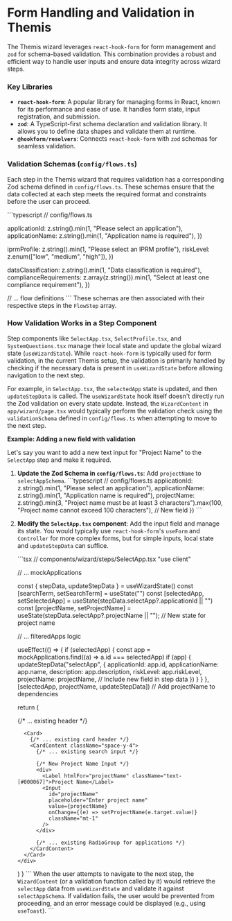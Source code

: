 # Form Handling and Validation in Themis

The Themis wizard leverages `react-hook-form` for form management and `zod` for schema-based validation. This combination provides a robust and efficient way to handle user inputs and ensure data integrity across wizard steps.

### Key Libraries

*   **`react-hook-form`**: A popular library for managing forms in React, known for its performance and ease of use. It handles form state, input registration, and submission.
*   **`zod`**: A TypeScript-first schema declaration and validation library. It allows you to define data shapes and validate them at runtime.
*   **`@hookform/resolvers`**: Connects `react-hook-form` with `zod` schemas for seamless validation.

### Validation Schemas (`config/flows.ts`)

Each step in the Themis wizard that requires validation has a corresponding Zod schema defined in `config/flows.ts`. These schemas ensure that the data collected at each step meets the required format and constraints before the user can proceed.

\`\`\`typescript
// config/flows.ts

  applicationId: z.string().min(1, "Please select an application"),
  applicationName: z.string().min(1, "Application name is required"),
})

  iprmProfile: z.string().min(1, "Please select an IPRM profile"),
  riskLevel: z.enum(["low", "medium", "high"]),
})

  dataClassification: z.string().min(1, "Data classification is required"),
  complianceRequirements: z.array(z.string()).min(1, "Select at least one compliance requirement"),
})

// ... flow definitions
\`\`\`
These schemas are then associated with their respective steps in the `FlowStep` array.

### How Validation Works in a Step Component

Step components like `SelectApp.tsx`, `SelectProfile.tsx`, and `SystemQuestions.tsx` manage their local state and update the global wizard state (`useWizardState`). While `react-hook-form` is typically used for form validation, in the current Themis setup, the validation is primarily handled by checking if the necessary data is present in `useWizardState` before allowing navigation to the next step.

For example, in `SelectApp.tsx`, the `selectedApp` state is updated, and then `updateStepData` is called. The `useWizardState` hook itself doesn't directly run the Zod validation on every state update. Instead, the `WizardContent` in `app/wizard/page.tsx` would typically perform the validation check using the `validationSchema` defined in `config/flows.ts` when attempting to move to the next step.

**Example: Adding a new field with validation**

Let's say you want to add a new text input for "Project Name" to the `SelectApp` step and make it required.

1.  **Update the Zod Schema in `config/flows.ts`**:
    Add `projectName` to `selectAppSchema`.
    \`\`\`typescript
    // config/flows.ts
      applicationId: z.string().min(1, "Please select an application"),
      applicationName: z.string().min(1, "Application name is required"),
      projectName: z.string().min(3, "Project name must be at least 3 characters").max(100, "Project name cannot exceed 100 characters"), // New field
    })
    \`\`\`

2.  **Modify the `SelectApp.tsx` component**:
    Add the input field and manage its state. You would typically use `react-hook-form`'s `useForm` and `Controller` for more complex forms, but for simple inputs, local state and `updateStepData` can suffice.

    \`\`\`tsx
    // components/wizard/steps/SelectApp.tsx
    "use client"


    // ... mockApplications

      const { stepData, updateStepData } = useWizardState()
      const [searchTerm, setSearchTerm] = useState("")
      const [selectedApp, setSelectedApp] = useState(stepData.selectApp?.applicationId || "")
      const [projectName, setProjectName] = useState(stepData.selectApp?.projectName || ""); // New state for project name

      // ... filteredApps logic

      useEffect(() => {
        if (selectedApp) {
          const app = mockApplications.find((a) => a.id === selectedApp)
          if (app) {
            updateStepData("selectApp", {
              applicationId: app.id,
              applicationName: app.name,
              description: app.description,
              riskLevel: app.riskLevel,
              projectName: projectName, // Include new field in step data
            })
          }
        }
      }, [selectedApp, projectName, updateStepData]) // Add projectName to dependencies

      return (
        <div className="max-w-4xl mx-auto space-y-6">
          {/* ... existing header */}

          <Card>
            {/* ... existing card header */}
            <CardContent className="space-y-4">
              {/* ... existing search input */}

              {/* New Project Name Input */}
              <div>
                <Label htmlFor="projectName" className="text-[#000067]">Project Name</Label>
                <Input
                  id="projectName"
                  placeholder="Enter project name"
                  value={projectName}
                  onChange={(e) => setProjectName(e.target.value)}
                  className="mt-1"
                />
              </div>

              {/* ... existing RadioGroup for applications */}
            </CardContent>
          </Card>
        </div>
      )
    }
    \`\`\`
    When the user attempts to navigate to the next step, the `WizardContent` (or a validation function called by it) would retrieve the `selectApp` data from `useWizardState` and validate it against `selectAppSchema`. If validation fails, the user would be prevented from proceeding, and an error message could be displayed (e.g., using `useToast`).
\`\`\`

